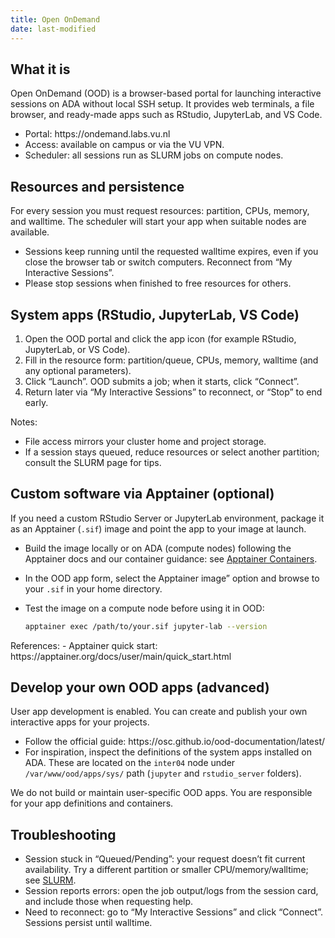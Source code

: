 ```yaml
---
title: Open OnDemand
date: last-modified
---
```


## What it is

Open OnDemand (OOD) is a browser-based portal for launching interactive sessions on ADA without local SSH setup. It provides web terminals, a file browser, and ready-made apps such as RStudio, JupyterLab, and VS Code.

- Portal: https://ondemand.labs.vu.nl
- Access: available on campus or via the VU VPN.
- Scheduler: all sessions run as SLURM jobs on compute nodes.

## Resources and persistence

::: {.callout-important title="Choose resources explicitly"}
For every session you must request resources: partition, CPUs, memory, and walltime. The scheduler will start your app when suitable nodes are available.
:::

- Sessions keep running until the requested walltime expires, even if you close the browser tab or switch computers. Reconnect from “My Interactive Sessions”.
- Please stop sessions when finished to free resources for others.

## System apps (RStudio, JupyterLab, VS Code)

1. Open the OOD portal and click the app icon (for example RStudio, JupyterLab, or VS Code).
2. Fill in the resource form: partition/queue, CPUs, memory, walltime (and any optional parameters).
3. Click “Launch”. OOD submits a job; when it starts, click “Connect”.
4. Return later via “My Interactive Sessions” to reconnect, or “Stop” to end early.

Notes:

- File access mirrors your cluster home and project storage.
- If a session stays queued, reduce resources or select another partition; consult the SLURM page for tips.

## Custom software via Apptainer (optional)

If you need a custom RStudio Server or JupyterLab environment, package it as an Apptainer (`.sif`) image and point the app to your image at launch.

- Build the image locally or on ADA (compute nodes) following the Apptainer docs and our container guidance: see [Apptainer Containers](software.qmd#apptainer-containers).
- In the OOD app form, select the Apptainer image" option and browse to your `.sif` in your home directory.
- Test the image on a compute node before using it in OOD:
  ```sh
  apptainer exec /path/to/your.sif jupyter-lab --version
  ```

References:
- Apptainer quick start: https://apptainer.org/docs/user/main/quick_start.html

## Develop your own OOD apps (advanced)

User app development is enabled. You can create and publish your own interactive apps for your projects.

- Follow the official guide: https://osc.github.io/ood-documentation/latest/
- For inspiration, inspect the definitions of the system apps installed on ADA. These are located on the `inter04` node under `/var/www/ood/apps/sys/` path (`jupyter` and `rstudio_server` folders).


::: {.callout-warning title="No app requests"}
We do not build or maintain user-specific OOD apps. You are responsible for your app definitions and containers.
:::

## Troubleshooting

- Session stuck in “Queued/Pending”: your request doesn’t fit current availability. Try a different partition or smaller CPU/memory/walltime; see [SLURM](slurm.qmd).
- Session reports errors: open the job output/logs from the session card, and include those when requesting help.
- Need to reconnect: go to “My Interactive Sessions” and click “Connect”. Sessions persist until walltime.

